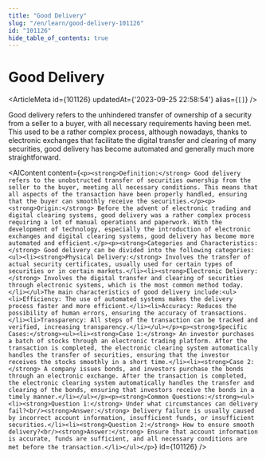 ```yaml
---
title: "Good Delivery"
slug: "/en/learn/good-delivery-101126"
id: "101126"
hide_table_of_contents: true
---
```



# Good Delivery

<ArticleMeta id={101126} updatedAt={'2023-09-25 22:58:54'} alias={`[]`} />
<div className='border-solid border-b border-t-0 my-4 border-[var(--ifm-color-gray-300)]' />

Good delivery refers to the unhindered transfer of ownership of a security from a seller to a buyer, with all necessary requirements having been met. This used to be a rather complex process, although nowadays, thanks to electronic exchanges that facilitate the digital transfer and clearing of many securities, good delivery has become automated and generally much more straightforward.

<AIContent content={`<p><strong>Definition:</strong> Good delivery refers to the unobstructed transfer of securities ownership from the seller to the buyer, meeting all necessary conditions. This means that all aspects of the transaction have been properly handled, ensuring that the buyer can smoothly receive the securities.</p><p><strong>Origin:</strong> Before the advent of electronic trading and digital clearing systems, good delivery was a rather complex process requiring a lot of manual operations and paperwork. With the development of technology, especially the introduction of electronic exchanges and digital clearing systems, good delivery has become more automated and efficient.</p><p><strong>Categories and Characteristics:</strong> Good delivery can be divided into the following categories:<ul><li><strong>Physical Delivery:</strong> Involves the transfer of actual security certificates, usually used for certain types of securities or in certain markets.</li><li><strong>Electronic Delivery:</strong> Involves the digital transfer and clearing of securities through electronic systems, which is the most common method today.</li></ul>The main characteristics of good delivery include:<ul><li>Efficiency: The use of automated systems makes the delivery process faster and more efficient.</li><li>Accuracy: Reduces the possibility of human errors, ensuring the accuracy of transactions.</li><li>Transparency: All steps of the transaction can be tracked and verified, increasing transparency.</li></ul></p><p><strong>Specific Cases:</strong><ul><li><strong>Case 1:</strong> An investor purchases a batch of stocks through an electronic trading platform. After the transaction is completed, the electronic clearing system automatically handles the transfer of securities, ensuring that the investor receives the stocks smoothly in a short time.</li><li><strong>Case 2:</strong> A company issues bonds, and investors purchase the bonds through an electronic exchange. After the transaction is completed, the electronic clearing system automatically handles the transfer and clearing of the bonds, ensuring that investors receive the bonds in a timely manner.</li></ul></p><p><strong>Common Questions:</strong><ul><li><strong>Question 1:</strong> Under what circumstances can delivery fail?<br/><strong>Answer:</strong> Delivery failure is usually caused by incorrect account information, insufficient funds, or insufficient securities.</li><li><strong>Question 2:</strong> How to ensure smooth delivery?<br/><strong>Answer:</strong> Ensure that account information is accurate, funds are sufficient, and all necessary conditions are met before the transaction.</li></ul></p>`} id={101126} />
